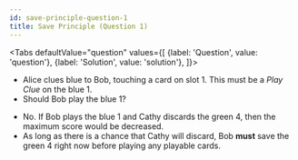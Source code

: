 ```yaml
---
id: save-principle-question-1
title: Save Principle (Question 1)
---
```



<BeginnersGuideProgress id="save-principle-question-1" />

<Tabs
  defaultValue="question"
  values={[
    {label: 'Question', value: 'question'},
    {label: 'Solution', value: 'solution'},
  ]}>
<TabItem value="question">

- Alice clues blue to Bob, touching a card on slot 1. This must be a _Play Clue_ on the blue 1.
- Should Bob play the blue 1?

</TabItem>
<TabItem value="solution">

- No. If Bob plays the blue 1 and Cathy discards the green 4, then the maximum score would be decreased.
- As long as there is a chance that Cathy will discard, Bob **must** save the green 4 right now before playing any playable cards.

</TabItem>
</Tabs>

<SavePrincipleQuestion1 />
